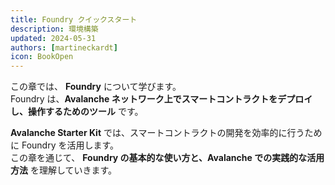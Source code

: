 ```yaml
---
title: Foundry クイックスタート
description: 環境構築
updated: 2024-05-31
authors: [martineckardt]
icon: BookOpen
---
```



この章では、 **Foundry** について学びます。  
Foundry は、**Avalanche ネットワーク上でスマートコントラクトをデプロイし、操作するためのツール** です。  

**Avalanche Starter Kit** では、スマートコントラクトの開発を効率的に行うために Foundry を活用します。  
この章を通じて、 **Foundry の基本的な使い方と、Avalanche での実践的な活用方法** を理解していきます。  

<FoundryQuickstart/>